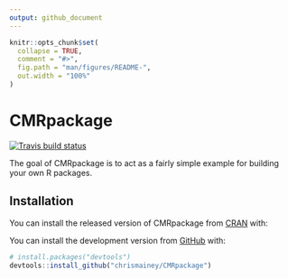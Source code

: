 ```yaml
---
output: github_document
---
```


<!-- README.md is generated from README.Rmd. Please edit that file -->

```r
knitr::opts_chunk$set(
  collapse = TRUE,
  comment = "#>",
  fig.path = "man/figures/README-",
  out.width = "100%"
)
```

# CMRpackage

<!-- badges: start -->
[![Travis build status](https://travis-ci.org/chrismainey/CMRpackage.svg?branch=master)](https://travis-ci.org/chrismainey/CMRpackage)
<!-- badges: end -->

The goal of CMRpackage is to act as a fairly simple example for building your own R packages.

## Installation

You can install the released version of CMRpackage from [CRAN](https://CRAN.R-project.org) with:

You can install the development version from [GitHub](https://github.com/) with:

``` r
# install.packages("devtools")
devtools::install_github("chrismainey/CMRpackage")
```
